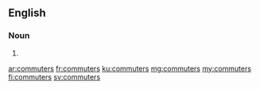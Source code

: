 ==English==

===Noun===
{{head|en|plural}}

# {{plural of|commuter|lang=en}}

[[ar:commuters]]
[[fr:commuters]]
[[ku:commuters]]
[[mg:commuters]]
[[my:commuters]]
[[fi:commuters]]
[[sv:commuters]]